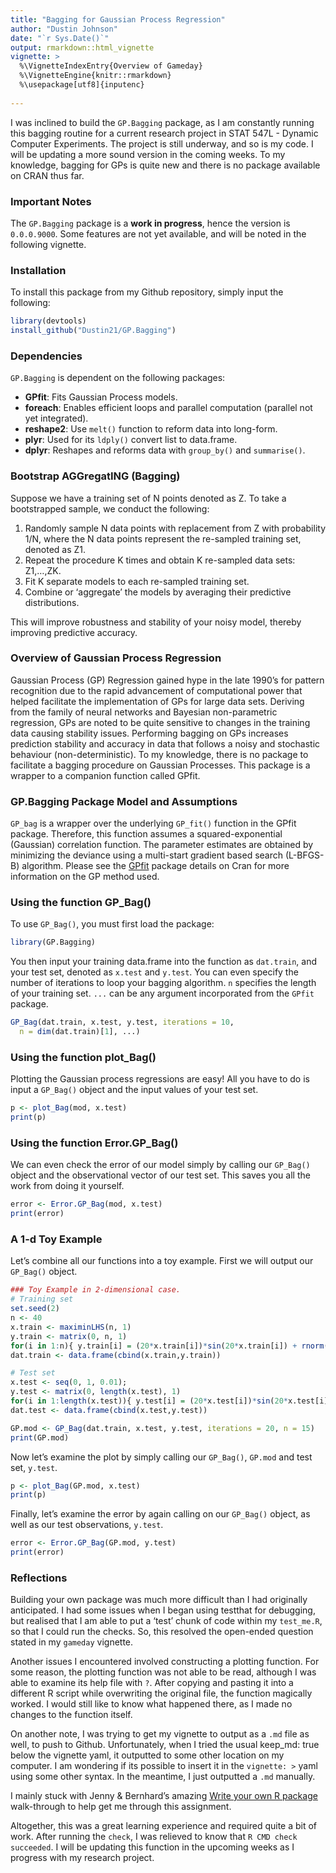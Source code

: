 ```yaml
---
title: "Bagging for Gaussian Process Regression"
author: "Dustin Johnson"
date: "`r Sys.Date()`"
output: rmarkdown::html_vignette
vignette: >
  %\VignetteIndexEntry{Overview of Gameday}
  %\VignetteEngine{knitr::rmarkdown}
  %\usepackage[utf8]{inputenc}
  
---
```


I was inclined to build the `GP.Bagging` package, as I am constantly running this bagging routine for a current research project in STAT 547L - Dynamic Computer Experiments. The project is still underway, and so is my code. I will be updating a more sound version in the coming weeks. To my knowledge, bagging for GPs is quite new and there is no package available on CRAN thus far.

### Important Notes
The `GP.Bagging` package is a **work in progress**, hence the version is `0.0.0.9000`. Some features are not yet available, and will be noted in the following vignette.

### Installation
To install this package from my Github repository, simply input the following:
```r
library(devtools)
install_github("Dustin21/GP.Bagging")
```


### Dependencies
`GP.Bagging` is dependent on the following packages:

* **GPfit**: Fits Gaussian Process models.
* **foreach**: Enables efficient loops and parallel computation (parallel not yet integrated).
* **reshape2**: Use `melt()` function to reform data into long-form. 
* **plyr**: Used for its `ldply()` convert list to data.frame.
* **dplyr**: Reshapes and reforms data with `group_by()` and `summarise()`.

### Bootstrap AGGregatING (Bagging)

Suppose we have a training set of N points denoted as Z. To take a bootstrapped sample, we conduct the following:

1. Randomly sample N data points with replacement from Z with probability 1/N, where the N data points represent the re-sampled training set, denoted as Z1.
2. Repeat the procedure K times and obtain K re-sampled data sets: Z1,...,ZK.
3. Fit K separate models to each re-sampled training set.
4. Combine or 'aggregate' the models by averaging their predictive distributions.

This will improve robustness and stability of your noisy model, thereby improving predictive accuracy.


### Overview of Gaussian Process Regression
Gaussian Process (GP) Regression gained hype in the late 1990's
for pattern recognition due to the rapid advancement of computational power
that helped facilitate the implementation of GPs for large data sets.
Deriving from the family of neural networks and Bayesian non-parametric
regression, GPs are noted to be quite sensitive to changes in the training
data causing stability issues. Performing bagging on GPs increases
prediction stability and accuracy in data that follows a noisy and
stochastic behaviour (non-deterministic). To my knowledge, there is no
package to facilitate a bagging procedure on Gaussian Processes. This
package is a wrapper to a companion function called GPfit.


### GP.Bagging Package Model and Assumptions
`GP_bag` is a wrapper over the underlying `GP_fit()` function in the GPfit package. Therefore, this function assumes a squared-exponential (Gaussian) correlation function. The parameter estimates are obtained by minimizing the deviance using a multi-start gradient based search (L-BFGS-B) algorithm. Please see the [GPfit](http://cran.r-project.org/web/packages/GPfit/index.html) package details on Cran for more information on the GP method used.


### Using the function GP_Bag()
To use `GP_Bag()`, you must first load the package:

```r
library(GP.Bagging)
```

You then input your training data.frame into the function as `dat.train`, and your test set, denoted as `x.test` and `y.test`. You can even specify the number of iterations to loop your bagging algorithm. `n` specifies the length of your training set. `...` can be any argument incorporated from the `GPfit` package.

```r
GP_Bag(dat.train, x.test, y.test, iterations = 10,
  n = dim(dat.train)[1], ...)
```


### Using the function plot_Bag()

Plotting the Gaussian process regressions are easy! All you have to do is input a `GP_Bag()` object and the input values of your test set.

```r
p <- plot_Bag(mod, x.test)
print(p)
```

### Using the function Error.GP_Bag()
We can even check the error of our model simply by calling our `GP_Bag()` object and the observational vector of our test set. This saves you all the work from doing it yourself.

```r
error <- Error.GP_Bag(mod, x.test)
print(error)
```


### A 1-d Toy Example
Let's combine all our functions into a toy example. First we will output our `GP_Bag()` object.

```r
### Toy Example in 2-dimensional case.
# Training set
set.seed(2)
n <- 40
x.train <- maximinLHS(n, 1)
y.train <- matrix(0, n, 1)
for(i in 1:n){ y.train[i] = (20*x.train[i])*sin(20*x.train[i]) + rnorm(length(x.train[i]),sd=1) }
dat.train <- data.frame(cbind(x.train,y.train))

# Test set
x.test <- seq(0, 1, 0.01);
y.test <- matrix(0, length(x.test), 1)
for(i in 1:length(x.test)){ y.test[i] = (20*x.test[i])*sin(20*x.test[i]) }
dat.test <- data.frame(cbind(x.test,y.test))

GP.mod <- GP_Bag(dat.train, x.test, y.test, iterations = 20, n = 15)
print(GP.mod)
```

Now let's examine the plot by simply calling our `GP_Bag()`, `GP.mod` and test set, `y.test`.

```r
p <- plot_Bag(GP.mod, x.test)
print(p)
```

Finally, let's examine the error by again calling on our `GP_Bag()` object, as well as our test observations, `y.test`.

```r
error <- Error.GP_Bag(GP.mod, y.test)
print(error)
```


### Reflections

Building your own package was much more difficult than I had originally anticipated. I had some issues when I began using testthat for debugging, but realised that I am able to put a 'test' chunk of code within my `test_me.R`, so that I could run the checks. So, this resolved the open-ended question stated in my `gameday` vignette.

Another issues I encountered involved constructing a plotting function. For some reason, the plotting function was not able to be read, although I was able to examine its help file with `?`. After copying and pasting it into a different R script while overwriting the original file, the function magically worked. I would still like to know what happened there, as I made no changes to the function itself.

On another note, I was trying to get my vignette to output as a `.md` file as well, to push to Github. Unfortunately, when I tried the usual keep_md: true below the vignette yaml, it outputted to some other location on my computer. I am wondering if its possible to insert it in the `vignette: >` yaml using some other syntax. In the meantime, I just outputted a `.md` manually.

I mainly stuck with Jenny & Bernhard's amazing [Write your own R package](http://stat545-ubc.github.io/packages02_activity.html) walk-through to help get me through this assignment.

Altogether, this was a great learning experience and required quite a bit of work. After running the `check`, I was relieved to know that `R CMD check succeeded`. I will be updating this function in the upcoming weeks as I progress with my research project.
